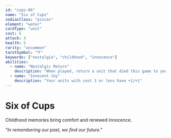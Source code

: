 ```yaml
---
id: "cups-06"
name: "Six of Cups"
zodiacClass: "pisces"
element: "water"
cardType: "unit"
cost: 6
attack: 4
health: 5
rarity: "uncommon"
tarotSymbol: "🜄"
keywords: ["nostalgia", "childhood", "innocence"]
abilities:
  - name: "Nostalgic Return"
    description: "When played, return a unit that died this game to your hand. It costs 2 less"
  - name: "Innocent Joy"
    description: "Your units with cost 3 or less have +1/+1"
---
```


# Six of Cups

Childhood memories bring comfort and renewed innocence.

*"In remembering our past, we find our future."*